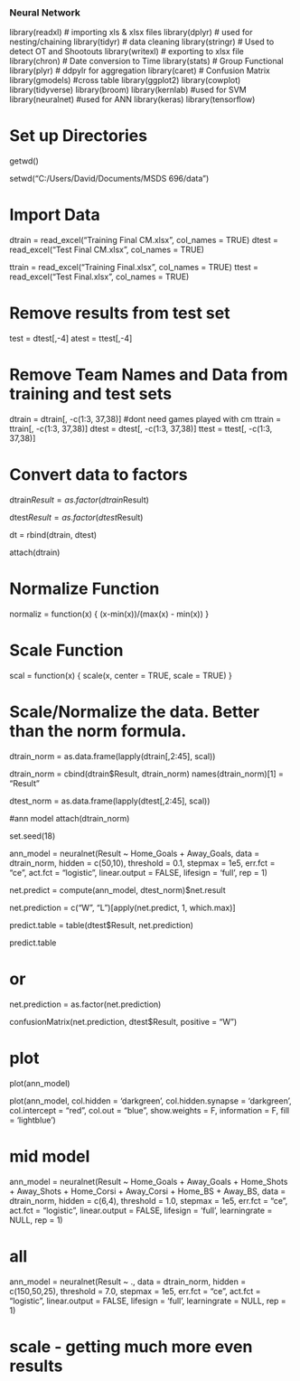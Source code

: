 ### Neural Network ### 
library(readxl) # importing xls & xlsx files
library(dplyr) # used for nesting/chaining
library(tidyr) # data cleaning
library(stringr) # Used to detect OT and Shootouts
library(writexl) # exporting to xlsx file
library(chron) # Date conversion to Time
library(stats) # Group Functional
library(plyr) # ddpylr for aggregation
library(caret) # Confusion Matrix
library(gmodels) #cross table
library(ggplot2)
library(cowplot)
library(tidyverse)
library(broom)
library(kernlab) #used for SVM
library(neuralnet) #used for ANN
library(keras)
library(tensorflow)


# Set up Directories

getwd()

setwd("C:/Users/David/Documents/MSDS 696/data")

# Import Data
dtrain = read_excel("Training Final CM.xlsx", col_names = TRUE)
dtest = read_excel("Test Final CM.xlsx", col_names = TRUE)

ttrain = read_excel("Training Final.xlsx", col_names = TRUE)
ttest = read_excel("Test Final.xlsx", col_names = TRUE)

# Remove results from test set
test = dtest[,-4]
atest = ttest[,-4]

# Remove Team Names and Data from training and test sets
dtrain = dtrain[, -c(1:3, 37,38)] #dont need games played with cm
ttrain = ttrain[, -c(1:3, 37,38)]
dtest = dtest[, -c(1:3, 37,38)]
ttest = ttest[, -c(1:3, 37,38)]

# Convert data to factors
dtrain$Result = as.factor(dtrain$Result)

dtest$Result = as.factor(dtest$Result)

dt = rbind(dtrain, dtest)

attach(dtrain)

# Normalize Function
normaliz = function(x) {
    (x-min(x))/(max(x) - min(x))
}

# Scale Function
scal = function(x) {
    scale(x, center = TRUE, scale = TRUE)
}

# Scale/Normalize the data. Better than the norm formula.
dtrain_norm = as.data.frame(lapply(dtrain[,2:45], scal))

dtrain_norm = cbind(dtrain$Result, dtrain_norm)
names(dtrain_norm)[1] = "Result"

dtest_norm = as.data.frame(lapply(dtest[,2:45], scal))

#ann model
attach(dtrain_norm)

set.seed(18)

ann_model = neuralnet(Result ~ Home_Goals + Away_Goals, data = dtrain_norm, hidden = c(50,10), threshold = 0.1, stepmax = 1e5, err.fct = "ce", act.fct = "logistic", linear.output = FALSE, lifesign = 'full', rep = 1)

net.predict = compute(ann_model, dtest_norm)$net.result

net.prediction = c("W", "L")[apply(net.predict, 1, which.max)]

predict.table = table(dtest$Result, net.prediction)

predict.table

# or 

net.prediction = as.factor(net.prediction)

confusionMatrix(net.prediction, dtest$Result, positive = "W")

# plot
plot(ann_model)


plot(ann_model, col.hidden = 'darkgreen', col.hidden.synapse = 'darkgreen', col.intercept = "red", col.out = "blue", show.weights = F, information = F, fill = 'lightblue')
 
# mid model
ann_model = neuralnet(Result ~ Home_Goals + Away_Goals + Home_Shots + Away_Shots + Home_Corsi + Away_Corsi + Home_BS + Away_BS, data = dtrain_norm, hidden = c(6,4), threshold = 1.0, stepmax = 1e5, err.fct = "ce", act.fct = "logistic", linear.output = FALSE, lifesign = 'full', learningrate = NULL, rep = 1)

# all
ann_model = neuralnet(Result ~ ., data = dtrain_norm, hidden = c(150,50,25), threshold = 7.0, stepmax = 1e5, err.fct = "ce", act.fct = "logistic", linear.output = FALSE, lifesign = 'full', learningrate = NULL, rep = 1)

# scale - getting much more even results

